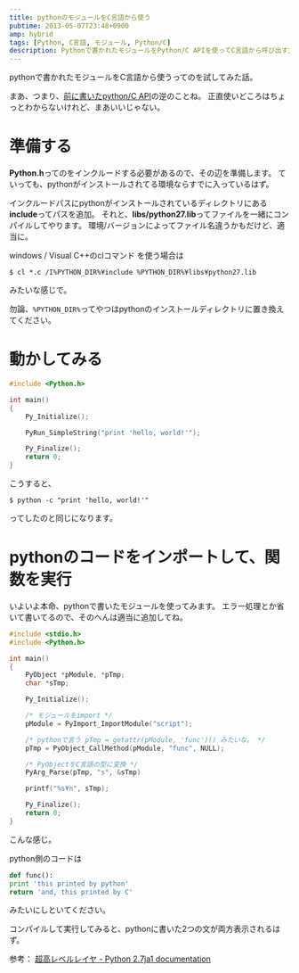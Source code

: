 ```yaml
---
title: pythonのモジュールをC言語から使う
pubtime: 2013-05-07T23:48+0900
amp: hybrid
tags: [Python, C言語, モジュール, Python/C]
description: Pythonで書かれたモジュールをPython/C APIを使ってC言語から呼び出す方法を試してみました。
---
```


pythonで書かれたモジュールをC言語から使うってのを試してみた話。

まあ、つまり、[前に書いたpython/C API](/blog/2013/01/use-c-library-by-python)の逆のことね。
正直使いどころはちょっとわからないけれど、まあいいじゃない。

# 準備する
**Python.h**ってのをインクルードする必要があるので、その辺を準備します。
ていっても、pythonがインストールされてる環境ならすでに入っているはず。

インクルードパスにpythonがインストールされているディレクトリにある**include**ってパスを追加。
それと、**libs/python27.lib**ってファイルを一緒にコンパイルしてやります。
環境/バージョンによってファイル名違うかもだけど、適当に。

windows / Visual C++のclコマンド を使う場合は
``` shell
$ cl *.c /I%PYTHON_DIR%¥include %PYTHON_DIR%¥libs¥python27.lib
```
みたいな感じで。

勿論、`%PYTHON_DIR%`ってやつはpythonのインストールディレクトリに置き換えてください。

# 動かしてみる
``` c
#include <Python.h>

int main()
{
	Py_Initialize();

	PyRun_SimpleString("print 'hello, world!'");

	Py_Finalize();
	return 0;
}
```
こうすると、
``` shell
$ python -c "print 'hello, world!'"
```
ってしたのと同じになります。

# pythonのコードをインポートして、関数を実行
いよいよ本命、pythonで書いたモジュールを使ってみます。
エラー処理とか省いて書いてるので、そのへんは適当に追加してね。

``` c
#include <stdio.h>
#include <Python.h>

int main()
{
	PyObject *pModule, *pTmp;
	char *sTmp;

	Py_Initialize();

	/* モジュールをimport */
	pModule = PyImport_ImportModule("script");

	/* pythonで言う pTmp = getattr(pModule, 'func')() みたいな。 */
	pTmp = PyObject_CallMethod(pModule, "func", NULL);

	/* PyObjectをC言語の型に変換 */
	PyArg_Parse(pTmp, "s", &sTmp)

	printf("%s¥n", sTmp);

	Py_Finalize();
	return 0;
}
```
こんな感じ。

python側のコードは
``` python
def func():
print 'this printed by python'
return 'and, this printed by C'
```
みたいにしといてください。

コンパイルして実行してみると、pythonに書いた2つの文が両方表示されるはず。

参考： [超高レベルレイヤ - Python 2.7ja1 documentation](http://docs.python.jp/2/c-api/veryhigh.html)
